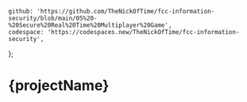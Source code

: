 	github: 'https://github.com/TheNickOfTime/fcc-information-security/blob/main/05%20-%20Secure%20Real%20Time%20Multiplayer%20Game',
	codespace: 'https://codespaces.new/TheNickOfTime/fcc-information-security',
};

# {projectName}
